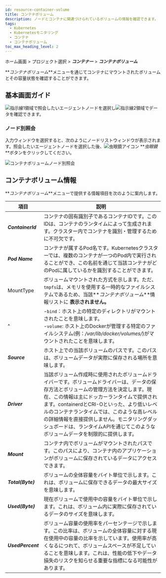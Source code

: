 ```yaml
---
id: resource-container-volume
title: コンテナボリューム
description: ノードとコンテナに関連づけられているボリュームの情報を確認できます。
tags:
  - Kubernetes
  - Kubernetesモニタリング
  - コンテナ
  - コンテナボリューム
toc_max_heading_level: 2
---
```


ホーム画面 > プロジェクト選択 > **_コンテナー_** > **_コンテナボリューム_**

**_コンテナボリューム_**メニューを通じてコンテナにマウントされたボリュームとその容量状態を確認することができます。

## 基本画面ガイド

<ImgLang img='k8s-container-volume.png' desc='コンテナボリューム' />

![指示線1](/img/number-01.png)領域で照会したいエージェントノードを選択し![指示線2](/img/number-02.png)領域でデータを確認できます。

### ノード別照会

入力ウィンドウを選択すると、次のようにノードリストウィンドウが表示されます。照会したいエージェントノードを選択した後、![虫眼鏡アイコン](/img/ic-search.svg) **_虫眼鏡_**ボタンをクリックしてください。

![コンテナボリュームノード別照会](/img/k8s-container-volume-node.png) 

## コンテナボリューム情報

**_コンテナボリューム_**メニューで提供する情報項目を次のように案内します。

| 項目                                   | 説明                                                                                                                                                                                                                 |
| ------------------------------------ | ------------------------------------------------------------------------------------------------------------------------------------------------------------------------------------------------------------------ |
| **_ContainerId_**                    | コンテナの固有識別子であるコンテナIDです。このIDは、コンテナのランタイムによって生成されます。クラスター内でコンテナを識別・管理するために不可欠です。                                                                                                                                      |
| **_Pod Name_**                       | コンテナが属するPod名です。Kubernetesクラスターでは、複数のコンテナが一つのPod内で実行されることができ、この名前を通じて当該コンテナがどのPodに属しているかを識別することができます。                                                                                                               |
| MountType                            | ボリュームマウントされた方式を示します。ただ、`tmpfs`は、メモリを使用する一時的なファイルシステムであるため、当該**_コンテナボリューム_**情報リストに **表示されません。**                                                                                                                     |
| ^                                    | \-`bind`：ホスト上の特定のディレクトリがマウントされたことを意味します。<br/> -`volume`: ホスト上のDockerが管理する特定のファイルシステム(例：_/var/lib/docker/volumes/_)がマウントされたことを意味します。                                                             |
| **_Source_**                         | ホスト上での当該ボリュームのパスです。このパスは、ボリュームデータが実際に保存される場所を意味します。                                                                                                                                                                |
| **_Driver_**                         | 当該ボリューム作成時に使用されたボリュームドライバーです。ボリュームドライバーは、データの保存方法とボリュームの管理方法を決定します。現在、この情報は主にドッカーランタイムで提供されます。containerdとCRI-Oといった、より低いレベルのコンテナランタイムでは、このような高レベルの詳細情報を直接提供しません。モニタリングダッシュボードは、ランタイムAPIを通じてこのようなボリュームデータを制限的に提供します。 |
| **_Mount_**                          | コンテナ内でボリュームがマウントされたパスです。このパスにより、コンテナ内のアプリケーションがボリュームに保存されているデータにアクセスできます。                                                                                                                                          |
| **_Total(Byte)_** | ボリュームの全体容量をバイト単位で示します。これは、ボリュームに保存できるデータの最大サイズを意味します。                                                                                                                                                              |
| **_Used(Byte)_**  | 現在ボリュームで使用中の容量をバイト単位で示します。これは、ボリューム内に実際に保存されているデータのサイズを意味します。                                                                                                                                                      |
| **_UsedPercent_**                    | ボリューム容量の使用率をパーセンテージで示します。この比率は、ボリュームの全体容量に対する現在使用中の容量の比率を示しています。使用率が高くなるにつれて、ボリュームスペースが不足していることを意味します。これは、性能の低下やデータ損失のリスクを知らせる重要な指標になる可能性があります。                                                                    |
